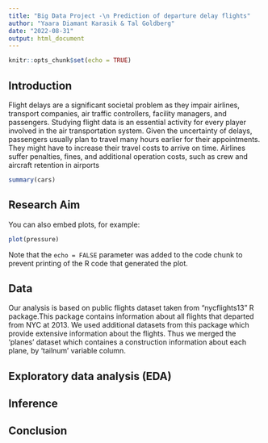 ```yaml
---
title: "Big Data Project -\n Prediction of departure delay flights"
author: "Yaara Diamant Karasik & Tal Goldberg"
date: "2022-08-31"
output: html_document
---
```


```r
knitr::opts_chunk$set(echo = TRUE)
```

## Introduction
Flight delays are a significant societal problem as they impair airlines, transport companies, air traffic controllers, facility managers, and passengers. Studying flight data is an essential activity for every player involved in the air transportation system. Given the uncertainty of delays, passengers usually plan to travel many hours earlier for their appointments. They might have to increase their travel costs to arrive on time. Airlines suffer penalties, fines, and additional operation costs, such as crew and aircraft retention in airports  

```r
summary(cars)
```

## Research Aim

You can also embed plots, for example:

```r
plot(pressure)
```

Note that the `echo = FALSE` parameter was added to the code chunk to prevent printing of the R code that generated the plot.


## Data

Our analysis is based on public flights dataset taken from "nycflights13" R package.This package contains information about all flights that departed from NYC at 2013. We used additional datasets from this package which provide extensive information about the flights. Thus we merged the 'planes' dataset which containes a construction information about each plane, by 'tailnum' variable column. 


## Exploratory data analysis (EDA)




## Inference



## Conclusion